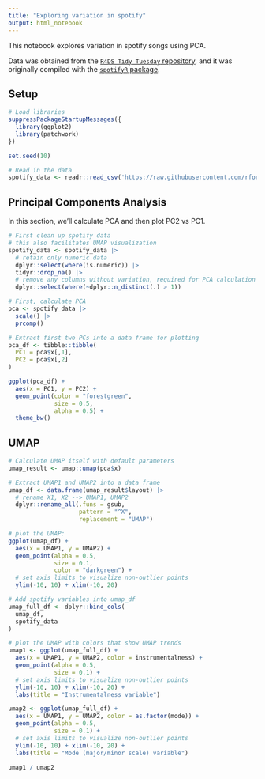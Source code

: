 ```yaml
---
title: "Exploring variation in spotify"
output: html_notebook
---
```


This notebook explores variation in spotify songs using PCA.

Data was obtained from the [`R4DS Tidy Tuesday` repository](https://github.com/rfordatascience/tidytuesday/blob/master/data/2020/2020-01-21/readme.md), and it was originally compiled with the [`spotifyR` package](https://github.com/charlie86/spotifyr).


## Setup 

```r
# Load libraries
suppressPackageStartupMessages({
  library(ggplot2)
  library(patchwork)
})

set.seed(10)
```


```r
# Read in the data
spotify_data <- readr::read_csv('https://raw.githubusercontent.com/rfordatascience/tidytuesday/master/data/2020/2020-01-21/spotify_songs.csv')
```


## Principal Components Analysis

In this section, we'll calculate PCA and then plot PC2 vs PC1.


```r
# First clean up spotify data
# this also facilitates UMAP visualization
spotify_data <- spotify_data |>
  # retain only numeric data
  dplyr::select(where(is.numeric)) |>
  tidyr::drop_na() |>
  # remove any columns without variation, required for PCA calculation
  dplyr::select(where(~dplyr::n_distinct(.) > 1))
```

```r
# First, calculate PCA
pca <- spotify_data |>
  scale() |>
  prcomp()

# Extract first two PCs into a data frame for plotting
pca_df <- tibble::tibble(
  PC1 = pca$x[,1],
  PC2 = pca$x[,2]
)
```


```r
ggplot(pca_df) + 
  aes(x = PC1, y = PC2) + 
  geom_point(color = "forestgreen", 
             size = 0.5, 
             alpha = 0.5) + 
  theme_bw()
```

## UMAP

```r
# Calculate UMAP itself with default parameters
umap_result <- umap::umap(pca$x)
```

```r
# Extract UMAP1 and UMAP2 into a data frame
umap_df <- data.frame(umap_result$layout) |>
  # rename X1, X2 --> UMAP1, UMAP2
  dplyr::rename_all(.funs = gsub,
                    pattern = "^X",
                    replacement = "UMAP")
```

```r
# plot the UMAP:
ggplot(umap_df) +
  aes(x = UMAP1, y = UMAP2) +
  geom_point(alpha = 0.5,
             size = 0.1,
             color = "darkgreen") +
  # set axis limits to visualize non-outlier points
  ylim(-10, 10) + xlim(-10, 20)
```

```r
# Add spotify variables into umap_df
umap_full_df <- dplyr::bind_cols(
  umap_df,
  spotify_data
)

# plot the UMAP with colors that show UMAP trends
umap1 <- ggplot(umap_full_df) +
  aes(x = UMAP1, y = UMAP2, color = instrumentalness) +
  geom_point(alpha = 0.5,
             size = 0.1) +
  # set axis limits to visualize non-outlier points
  ylim(-10, 10) + xlim(-10, 20) + 
  labs(title = "Instrumentalness variable")

umap2 <- ggplot(umap_full_df) +
  aes(x = UMAP1, y = UMAP2, color = as.factor(mode)) +
  geom_point(alpha = 0.5,
             size = 0.1) +
  # set axis limits to visualize non-outlier points
  ylim(-10, 10) + xlim(-10, 20) +
  labs(title = "Mode (major/minor scale) variable")
```

```r
umap1 / umap2
```



